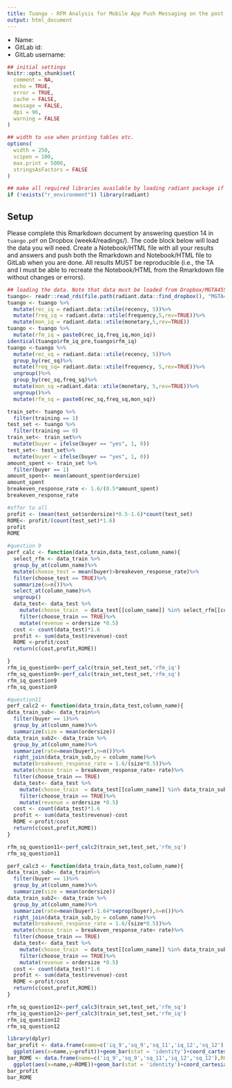 ```yaml
---
title: Tuango - RFM Analysis for Mobile App Push Messaging on the post roll-out data
output: html_document
---
```


* Name:
* GitLab id:
* GitLab username:

```r
## initial settings
knitr::opts_chunk$set(
  comment = NA,
  echo = TRUE,
  error = TRUE,
  cache = FALSE,
  message = FALSE,
  dpi = 96,
  warning = FALSE
)

## width to use when printing tables etc.
options(
  width = 250,
  scipen = 100,
  max.print = 5000,
  stringsAsFactors = FALSE
)

## make all required libraries available by loading radiant package if needed
if (!exists("r_environment")) library(radiant)
```

<style>
.table {
  width: auto;
}
ul, ol {
  padding-left: 18px;
}
pre, code, pre code {
  overflow: auto;
  white-space: pre;
  word-wrap: normal;
  background-color: #ffffff;
}
</style>

## Setup

Please complete this Rmarkdown document by answering question 14 in `tuango.pdf` on Dropbox (week4/readings/). The code block below will load the data you will need. Create a Notebook/HTML file with all your results and answers and push both the Rmarkdown and Notebook/HTML file to GitLab when you are done. All results MUST be reproducible (i.e., the TA and I must be able to recreate the Notebook/HTML from the Rmarkdown file without changes or errors).

```r
## loading the data. Note that data must be loaded from Dropbox/MGTA455-2019/data
tuango<- readr::read_rds(file.path(radiant.data::find_dropbox(), "MGTA455-2019/data/tuango_post.rds"))
tuango <- tuango %>%
  mutate(rec_iq = radiant.data::xtile(recency, 5))%>%
  mutate(freq_iq = radiant.data::xtile(frequency,5,rev=TRUE))%>%
  mutate(mon_iq = radiant.data::xtile(monetary,5,rev=TRUE))
tuango <- tuango %>%
  mutate(rfm_iq = paste0(rec_iq,freq_iq,mon_iq))
identical(tuango$rfm_iq_pre,tuango$rfm_iq)
tuango <-tuango %>%
  mutate(rec_sq = radiant.data::xtile(recency, 5))%>%
  group_by(rec_sq)%>%
  mutate(freq_sq= radiant.data::xtile(frequency, 5,rev=TRUE))%>%
  ungroup()%>%
  group_by(rec_sq,freq_sq)%>%
  mutate(mon_sq =radiant.data::xtile(monetary, 5,rev=TRUE))%>%
  ungroup()%>%
  mutate(rfm_sq = paste0(rec_sq,freq_sq,mon_sq))

```
```r
train_set<- tuango %>%
  filter(training == 1)
test_set <- tuango %>%
  filter(training == 0)
train_set<- train_set%>%
  mutate(buyer = ifelse(buyer == "yes", 1, 0))
test_set<- test_set%>%
  mutate(buyer = ifelse(buyer == "yes", 1, 0))
amount_spent <- train_set %>%
  filter(buyer == 1)
amount_spent<- mean(amount_spent$ordersize)
amount_spent
breakeven_response_rate <- 1.6/(0.5*amount_spent)
breakeven_response_rate
```
```r
#offer to all
profit <- (mean(test_set$ordersize)*0.5-1.6)*count(test_set)
ROME<- profit/(count(test_set)*1.6)
profit
ROME
```
```r
#question 9
perf_calc <- function(data_train,data_test,column_name){
  select_rfm <- data_train %>%
  group_by_at(column_name)%>%
  mutate(choose_test = mean(buyer)>breakeven_response_rate)%>%
  filter(choose_test == TRUE)%>%
  summarize(n=n())%>%
  select_at(column_name)%>%
  ungroup()
  data_test<- data_test %>%
    mutate(choose_train  = data_test[[column_name]] %in% select_rfm[[column_name]])%>%
    filter(choose_train == TRUE)%>%
    mutate(revenue = ordersize *0.5)
  cost <- count(data_test)*1.6
  profit <- sum(data_test$revenue)-cost
  ROME <-profit/cost
  return(c(cost,profit,ROME))

}
rfm_iq_question9<-perf_calc(train_set,test_set,'rfm_iq')
rfm_sq_question9<-perf_calc(train_set,test_set,'rfm_sq')
rfm_iq_question9
rfm_sq_question9
```
```r
#question11
perf_calc2 <- function(data_train,data_test,column_name){
data_train_sub<- data_train%>%
  filter(buyer == 1)%>%
  group_by_at(column_name)%>%
  summarize(size = mean(ordersize))
data_train_sub2<- data_train %>%
  group_by_at(column_name)%>%
  summarize(rate=mean(buyer),n=n())%>%
  right_join(data_train_sub,by = column_name)%>%
  mutate(breakeven_response_rate = 1.6/(size*0.5))%>%
  mutate(choose_train = breakeven_response_rate< rate)%>%
  filter(choose_train == TRUE)
  data_test<- data_test %>%
    mutate(choose_train  = data_test[[column_name]] %in% data_train_sub2[[column_name]])%>%
    filter(choose_train == TRUE)%>%
    mutate(revenue = ordersize *0.5)
  cost <- count(data_test)*1.6
  profit <- sum(data_test$revenue)-cost
  ROME <-profit/cost
  return(c(cost,profit,ROME))
}

rfm_sq_question11<-perf_calc2(train_set,test_set,'rfm_sq')
rfm_sq_question11
```
```r
perf_calc3 <- function(data_train,data_test,column_name){
data_train_sub<- data_train%>%
  filter(buyer == 1)%>%
  group_by_at(column_name)%>%
  summarize(size = mean(ordersize))
data_train_sub2<- data_train %>%
  group_by_at(column_name)%>%
  summarize(rate=mean(buyer)-1.64*seprop(buyer),n=n())%>%
  right_join(data_train_sub,by = column_name)%>%
  mutate(breakeven_response_rate = 1.6/(size*0.5))%>%
  mutate(choose_train = breakeven_response_rate< rate)%>%
  filter(choose_train == TRUE)
  data_test<- data_test %>%
    mutate(choose_train  = data_test[[column_name]] %in% data_train_sub2[[column_name]])%>%
    filter(choose_train == TRUE)%>%
    mutate(revenue = ordersize *0.5)
  cost <- count(data_test)*1.6
  profit <- sum(data_test$revenue)-cost
  ROME <-profit/cost
  return(c(cost,profit,ROME))
}

rfm_sq_question12<-perf_calc3(train_set,test_set,'rfm_sq')
rfm_iq_question12<-perf_calc3(train_set,test_set,'rfm_iq')
rfm_iq_question12
rfm_sq_question12

```

```r
library(dplyr)
bar_profit <- data.frame(name=c('iq_9','sq_9','sq_11','iq_12','sq_12'),profit=c(as.numeric(rfm_iq_question9[2]),as.numeric(rfm_sq_question9[2]),as.numeric(rfm_sq_question11[2]),as.numeric(rfm_iq_question12[2]),as.numeric(rfm_sq_question12[2])) )%>%
  ggplot(aes(x=name,y=profit))+geom_bar(stat = 'identity')+coord_cartesian(ylim=c(300000,500000))
bar_ROME <- data.frame(name=c('iq_9','sq_9','sq_11','iq_12','sq_12'),ROME=c(as.numeric(rfm_iq_question9[3]),as.numeric(rfm_sq_question9[3]),as.numeric(rfm_sq_question11[3]),as.numeric(rfm_iq_question12[3]),as.numeric(rfm_sq_question12[3]))) %>%
  ggplot(aes(x=name,y=ROME))+geom_bar(stat = 'identity')+coord_cartesian(ylim=c(1.5,3.5))
bar_profit
bar_ROME   
```


